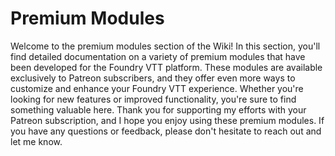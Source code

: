 # Premium Modules

Welcome to the premium modules section of the Wiki! In this section,
you'll find detailed documentation on a variety of premium modules that have been developed for the Foundry VTT platform.
These modules are available exclusively to Patreon subscribers,
and they offer even more ways to customize and enhance your Foundry VTT experience.
Whether you're looking for new features or improved functionality, you're sure to find something valuable here.
Thank you for supporting my efforts with your Patreon subscription, and I hope you enjoy using these premium modules.
If you have any questions or feedback, please don't hesitate to reach out and let me know.